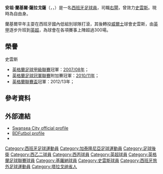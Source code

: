 {{noteTA|G1=足球|G2=FAcup|G3=EPL|G4=laliga
|T=zh-hans:安赫尔·兰格尔; zh-hk:安祖·蘭基爾;
|1=zh-hans:安赫尔; zh-hk:安祖;
|2=zh-hans:兰格尔; zh-hk:蘭基爾;
}}
{{Infobox football biography
| name = 安祖·蘭基爾<br>''Àngel Rangel''
| image = Angel Rangel vs Arsenal.jpg
| image_size = 250
| caption = 2011年穿上史雲斯球衣的安祖·蘭基爾
| fullname = Àngel Rangel Zaragoza
| birth_date = {{Birth date and age|1982|10|28|df=yes}}
| birth_place = [[西班牙|西班牙]][[圣卡洛斯-德拉拉皮塔|圣卡洛斯-德拉拉皮塔]]
| height = {{convert|1.88|m|ftin|0|abbr=on}}<ref>{{cite web |url= http://www.premierleague.com/en-gb/players/profile.html/angel-rangel |title= Premier League Player Profile Angel Rangel |author= <!--Staff writer(s); no by-line.--> |date= 2015 |website= Premier League |publisher= Barclays Premier League |accessdate= 17 January 2015 |archive-date= 2013-03-14 |archive-url= https://web.archive.org/web/20130314012319/http://www.premierleague.com/en-gb/players/profile.html/angel-rangel |dead-url= no }}</ref>
| position = [[後衛_(足球)#邊後衛|右閘]]
| currentclub = 
| clubnumber = 
| years1 = 2001–2003 | clubs1 = [[陶托沙體育會|陶托沙]] | caps1 = | goals1 = 
| years2 = 2003–2004 | clubs2 = [[雷乌斯体育足球俱乐部|雷乌斯]] | caps2 = | goals2 = 
| years3 = 2004–2005 | clubs3 = [[赫罗纳足球俱乐部|赫罗纳]] | caps3 = 24 | goals3 = 0
| years4 = 2005–2006 | clubs4 = [[UE_Sant_Andreu|聖安德魯]] | caps4 = 33 | goals4 = 5
| years5 = 2006–2007 | clubs5 = [[泰拿沙足球會|泰拿沙]] | caps5 = 34 | goals5 = 2
| years6 = 2007–2018 | clubs6 =  [[斯旺西城足球俱乐部|史雲斯]] | caps6 = 328 | goals6 = 9
| years7 = 2018–2020 | clubs7 =  [[女王公园巡游者足球俱乐部|昆士柏流浪]] | caps7 = 41 | goals7 = 2
| club-update = 2020年7月20日
}}
{{spanish name 2|蘭基爾（Rangel）|薩拉戈薩（Zaragoza）}}
'''安祖·蘭基爾·薩拉戈薩'''（{{lang-es|'''Àngel Rangel Zaragoza'''}}，{{IPA-ca|ˈanʒəɫ rənˈʒɛɫ}}，{{bd|1982年|10月28日|catIdx=Rangel, Àngel}}）是一名[[西班牙|西班牙]][[足球員|足球員]]，司職[[後衛_(足球)#邊後衛|右閘]]，曾效力[[斯旺西城足球俱乐部|史雲斯]]。現時為自由身。

蘭基爾早年主耍在西班牙國內低組別球隊打滾，其後轉投[[威爾士|威爾士]]球會史雲斯，由[[英甲|英甲]]逐步升班到[[英超|英超]]，為球會在各項賽事上陣超過300場。

==榮譽==
;史雲斯
*[[英格蘭足球甲級聯賽|英格蘭足球甲級聯賽]]冠軍：[[2007年至2008年英格蘭足球甲級聯賽|2007/08年]]；
*[[英格蘭足球冠軍聯賽|英格蘭足球冠軍聯賽]]附加賽冠軍：[[史雲斯2010年至2011年球季|2010/11年]]；
*[[英格蘭聯賽盃|英格蘭聯賽盃]]冠軍：2012/13年；

==參考資料==
{{reflist}}

==外部連結==
{{commonscat|Àngel Rangel}}
*[https://web.archive.org/web/20150427052425/http://www.swanseacity.net/team/player-profile/angel-rangel/22 Swansea City official profile]
*[http://www.bdfutbol.com/en/j/j300695.html BDFutbol profile] {{Wayback|url=http://www.bdfutbol.com/en/j/j300695.html |date=20121021141922 }}
*{{Soccerbase|id=46575}}

{{2007-08年英甲PFA年度最佳陣容}}
{{英格蘭足球聯賽頒獎禮十週年最佳陣容}}

{{DEFAULTSORT:Rangel, Angel}}
[[Category:西班牙足球運動員|Category:西班牙足球運動員]]
[[Category:加泰隆尼亞足球運動員|Category:加泰隆尼亞足球運動員]]
[[Category:足球後衛|Category:足球後衛]]
[[Category:西乙二球員|Category:西乙二球員]]
[[Category:西丙球員|Category:西丙球員]]
[[Category:英超球員|Category:英超球員]]
[[Category:英格蘭足球聯賽球員|Category:英格蘭足球聯賽球員]]
[[Category:基羅納球員|Category:基羅納球員]]
[[Category:史雲斯球員|Category:史雲斯球員]]
[[Category:西班牙旅外足球運動員|Category:西班牙旅外足球運動員]]
[[Category:塔拉戈纳省人|Category:塔拉戈纳省人]]